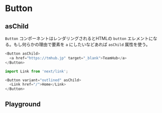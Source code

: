 
<Meta of={ButtonStories} />

# Button

## asChild

`Button` コンポーネントはレンダリングされるとHTMLの `button` エレメントになる。もし何らかの理由で要素を `a` にしたいなどあれば `asChild` 属性を使う。

```typescript
<Button asChild>
  <a href="https://tmhub.jp" target="_blank">TeamHub</a>
</Button>
```

```typescript
import Link from 'next/link';

<Button variant="outlined" asChild>
  <Link href="/">Home</Link>
</Button>
```

## Playground

<Story />
<Controls />
